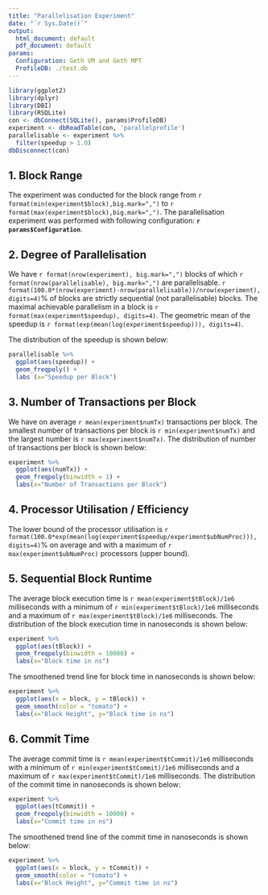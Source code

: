 ```yaml
---
title: "Parallelisation Experiment"
date: "`r Sys.Date()`"
output:
  html_document: default
  pdf_document: default
params:
  Configuration: Geth VM and Geth MPT
  ProfileDB: ./test.db
---
```


```r
library(ggplot2)
library(dplyr)
library(DBI)
library(RSQLite)
con <- dbConnect(SQLite(), params$ProfileDB)
experiment <- dbReadTable(con, 'parallelprofile')
parallelisable <- experiment %>%
  filter(speedup > 1.0)
dbDisconnect(con)
```

## 1. Block Range

The experiment was conducted for the block range from `r format(min(experiment$block),big.mark=",")`  to `r format(max(experiment$block),big.mark=",")`. The parallelisation experiment was performed with following configuration: **`r params$Configuration`**.

## 2. Degree of Parallelisation 

We have `r format(nrow(experiment), big.mark=",")` blocks of which `r format(nrow(parallelisable), big.mark=",")` are parallelisable.  `r format(100.0*(nrow(experiment)-nrow(parallelisable))/nrow(experiment), digits=4)`% of blocks are strictly sequential (not parallelisable) blocks.  The maximal achievable parallelism in a block is `r format(max(experiment$speedup), digits=4)`.  The geometric mean of the speedup is `r format(exp(mean(log(experiment$speedup))), digits=4)`.

The distribution of the speedup is shown below:

```r
parallelisable %>% 
  ggplot(aes(speedup)) + 
  geom_freqpoly() + 
  labs (x="Speedup per Block")
```

## 3. Number of Transactions per Block

We have on average `r mean(experiment$numTx)` transactions per block. The 
smallest number of transactions per block is `r min(experiment$numTx)` and the 
largest number is `r max(experiment$numTx)`. The distribution of number of 
transactions per block is shown below:

```r
experiment %>% 
  ggplot(aes(numTx)) + 
  geom_freqpoly(binwidth = 1) +
  labs(x="Number of Transactions per Block")
```

## 4. Processor Utilisation / Efficiency

The lower bound of the processor utilisation is `r format(100.0*exp(mean(log(experiment$speedup/experiment$ubNumProc))), digits=4)`% on average and with a maximum of `r max(experiment$ubNumProc)` processors (upper bound).

## 5. Sequential Block Runtime 

The average block execution time is `r mean(experiment$tBlock)/1e6` milliseconds with a minimum of `r min(experiment$tBlock)/1e6` milliseconds and a maximum of `r max(experiment$tBlock)/1e6` milliseconds.  The distribution of the block execution time in nanoseconds is shown below:

```r
experiment %>% 
  ggplot(aes(tBlock)) + 
  geom_freqpoly(binwidth = 10000) + 
  labs(x="Block time in ns")
```

The smoothened trend line for block time in nanoseconds is shown below:

```r
experiment %>% 
  ggplot(aes(x = block, y = tBlock)) + 
  geom_smooth(color = "tomato") + 
  labs(x="Block Height", y="Block time in ns")
```

## 6. Commit Time

The average commit time is `r mean(experiment$tCommit)/1e6` milliseconds with a minimum of `r min(experiment$tCommit)/1e6` milliseconds and a maximum of `r max(experiment$tCommit)/1e6` milliseconds.  The distribution of the commit time in nanoseconds is shown below:

```r
experiment %>% 
  ggplot(aes(tCommit)) + 
  geom_freqpoly(binwidth = 10000) + 
  labs(x="Commit time in ns")
```

The smoothened trend line of the commit time in nanoseconds is shown below:

```r
experiment %>% 
  ggplot(aes(x = block, y = tCommit)) + 
  geom_smooth(color = "tomato") + 
  labs(x="Block Height", y="Commit time in ns")
```

